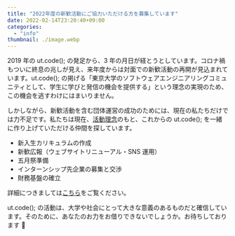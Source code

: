 ```yaml
---
title: "2022年度の新歓活動にご協力いただける方を募集しています"
date: 2022-02-14T23:20:40+09:00
categories:
  - "info"
thumbnail: ./image.webp
---
```


2019 年の ut.code(); の発足から、3 年の月日が経とうとしています。コロナ禍もついに終息の兆しが見え、来年度からは対面での新歓活動の再開が見込まれています。ut.code(); の掲げる「東京大学のソフトウェアエンジニアリングコミュニティとして、学生に学びと発信の機会を提供する」という理念の実現のため、この機会を逃すわけにはまいりません。

しかしながら、新歓活動を含む団体運営の成功のためには、現在の私たちだけでは力不足です。私たちは現在、[活動理念](https://utcode.net/values/)のもと、これからの ut.code(); を一緒に作り上げていただける仲間を探しています。

- 新入生カリキュラムの作成
- 新歓広報（ウェブサイトリニューアル・SNS 運用）
- 五月祭準備
- インターンシップ先企業の募集と交渉
- 財務基盤の確立

詳細につきましては[こちら](https://utcode.notion.site/ut-code-fcfcf0fc58734568af90653497694303)をご覧ください。

ut.code(); の活動は、大学や社会にとって大きな意義のあるものだと確信しています。そのために、あなたのお力をお借りできないでしょうか。お待ちしております 🙇
